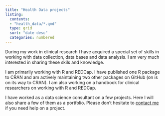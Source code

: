 ```yaml
---
title: "Health Data projects"
listing:
  contents:
  - "health_data/*.qmd"
  type: grid
  sort: "date desc"
  categories: numbered
---
```


During my work in clinical research I have acquired a special set of skills in working with data collection, data bases and data analysis. I am very much interested in sharing these skils and knowledge.

I am primarily working with R and REDCap. I have published one R package to CRAN and am actively maintaining two other packages on GitHub (on is on its way to CRAN). I am also working on a handbook for clinical researchers on working with R and REDCap.

I have worked as a data science consultant on a few projects. Here I will also share a few of them as a portfolio. Please don't hesitate to [contact me](mailto:andreas@gdamsbo.dk) if you need help on a project.

